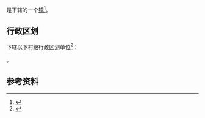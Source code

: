 {{中国乡级行政区|21/11/02/100/000}}

'''{{PAGENAMEBASE}}'''是{{PRC admin/fullname|21/11/02/100/000|3}}下辖的一个[[行政建制镇|镇]]<ref>{{PRC admin/ref sgc|{{PRC admin/parent|21/11/02/100/000}}}}</ref>。

== 行政区划 ==
{{PAGENAMEBASE}}下辖以下村级行政区划单位<ref>{{PRC admin/ref sgc|21/11/02/100/000}}</ref>：

{{PRC admin/children|21/11/02/100/000}}。

== 参考资料 ==
{{reflist}}

{{辽宁行政区划小作品}}
{{PRC admin/navcat|21/11/02/100/000}}